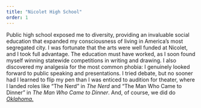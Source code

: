 ```yaml
---
title: "Nicolet High School"
order: 1
---
```


Public high school exposed me to diversity, providing an invaluable social education that expanded my consciousness of living in America’s most segregated city. I was fortunate that the arts were well funded at Nicolet, and I took full advantage. The education must have worked, as I soon found myself winning statewide competitions in writing and drawing. I also discovered my analgesia for the most common phobia: I genuinely looked forward to public speaking and presentations. I tried debate, but no sooner had I learned to flip my pen than I was enticed to audition for theater, where I landed roles like “The Nerd” in _The Nerd_ and “The Man Who Came to Dinner” in _The Man Who Came to Dinner_. And, of course, we did do <a target='_blank' href='https://www.youtube.com/watch?v=lnHRVzKoNN0&mode=theatre'>_Oklahoma._</a>